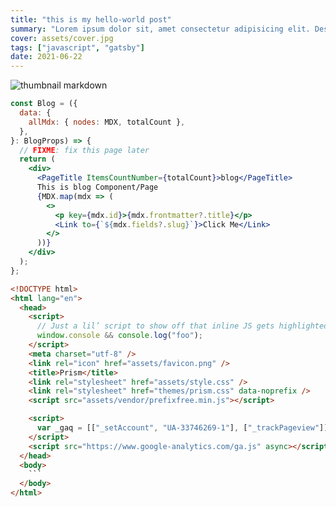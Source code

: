 ```yaml
---
title: "this is my hello-world post"
summary: "Lorem ipsum dolor sit, amet consectetur adipisicing elit. Deserunt, odio."
cover: assets/cover.jpg
tags: ["javascript", "gatsby"]
date: 2021-06-22
---
```


![thumbnail markdown](./assets/cover.jpg)

```jsx
const Blog = ({
  data: {
    allMdx: { nodes: MDX, totalCount },
  },
}: BlogProps) => {
  // FIXME: fix this page later
  return (
    <div>
      <PageTitle ItemsCountNumber={totalCount}>blog</PageTitle>
      This is blog Component/Page
      {MDX.map(mdx => (
        <>
          <p key={mdx.id}>{mdx.frontmatter?.title}</p>
          <Link to={`${mdx.fields?.slug}`}>Click Me</Link>
        </>
      ))}
    </div>
  );
};
```

````html
<!DOCTYPE html>
<html lang="en">
  <head>
    <script>
      // Just a lil’ script to show off that inline JS gets highlighted
      window.console && console.log("foo");
    </script>
    <meta charset="utf-8" />
    <link rel="icon" href="assets/favicon.png" />
    <title>Prism</title>
    <link rel="stylesheet" href="assets/style.css" />
    <link rel="stylesheet" href="themes/prism.css" data-noprefix />
    <script src="assets/vendor/prefixfree.min.js"></script>

    <script>
      var _gaq = [["_setAccount", "UA-33746269-1"], ["_trackPageview"]];
    </script>
    <script src="https://www.google-analytics.com/ga.js" async></script>
  </head>
  <body>
    ```
  </body>
</html>
````
